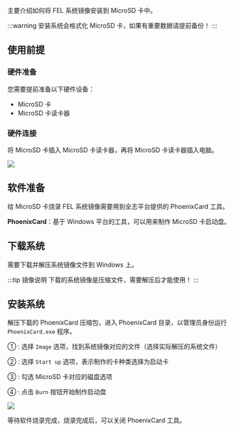主要介绍如何将 FEL 系统镜像安装到 MicroSD 卡中。

:::warning
安装系统会格式化 MicroSD 卡，如果有重要数据请提前备份！
:::

## 使用前提

### 硬件准备

您需要提前准备以下硬件设备：

- MicroSD 卡
- MicroSD 卡读卡器

### 硬件连接

将 MicroSD 卡插入 MicroSD 卡读卡器，再将 MicroSD 卡读卡器插入电脑。

<div style={{ textAlign: "center" }}>
  <img
    src="/img/common/radxa-os/install-system/sd-reader.webp"
    style={{ width: "100%", maxWidth: "1200px" }}
  />
</div>

## 软件准备

给 MicroSD 卡烧录 FEL 系统镜像需要用到全志平台提供的 PhoenixCard 工具。

**PhoenixCard**：基于 Windows 平台的工具，可以用来制作 MicroSD 卡启动盘。

## 下载系统

需要下载并解压系统镜像文件到 Windows 上。

:::tip 镜像说明
下载的系统镜像是压缩文件，需要解压后才能使用！
:::

## 安装系统

解压下载的 PhoenixCard 压缩包，进入 PhoenixCard 目录，以管理员身份运行 `PhoenixCard.exe` 程序。

① : 选择 `Image` 选项，找到系统镜像对应的文件（选择实际解压的系统文件）

② : 选择 `Start up` 选项，表示制作的卡种类选择为启动卡

③ : 勾选 MicroSD 卡对应的磁盘选项

④ : 点击 `Burn` 按钮开始制作启动盘

<div style={{ textAlign: "center" }}>
  <img
    src="/img/common/other-system/fel-image/phoenixcard-windows.webp"
    style={{ width: "100%", maxWidth: "1200px" }}
  />
</div>

等待软件烧录完成，烧录完成后，可以关闭 PhoenixCard 工具。
